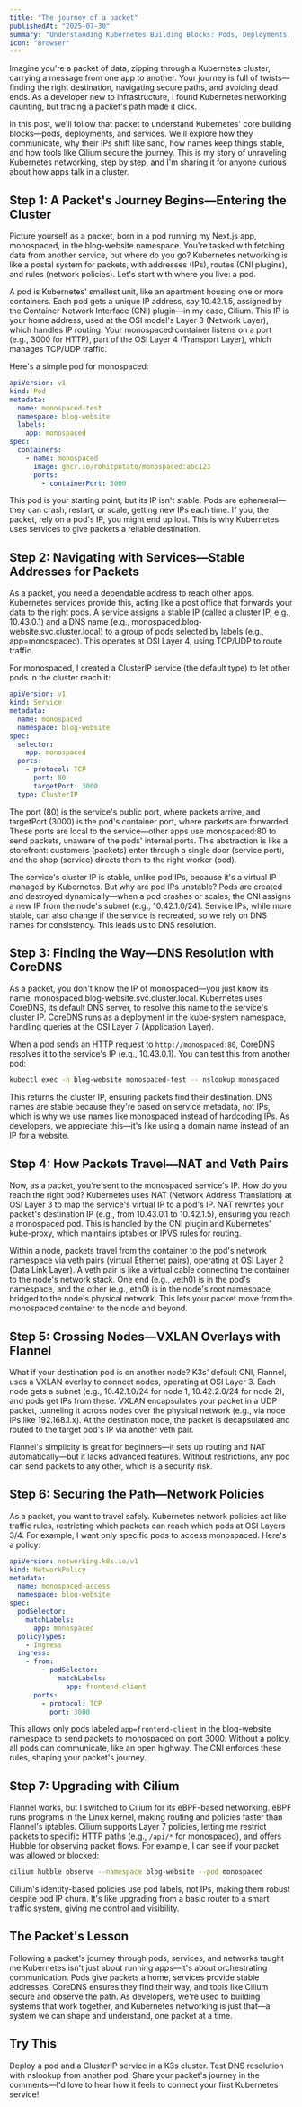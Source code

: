 ```yaml
---
title: "The journey of a packet"
publishedAt: "2025-07-30"
summary: "Understanding Kubernetes Building Blocks: Pods, Deployments, and Services"
icon: "Browser"
---
```


Imagine you're a packet of data, zipping through a Kubernetes cluster, carrying a message from one app to another. Your journey is full of twists—finding the right destination, navigating secure paths, and avoiding dead ends. As a developer new to infrastructure, I found Kubernetes networking daunting, but tracing a packet's path made it click.

In this post, we'll follow that packet to understand Kubernetes' core building blocks—pods, deployments, and services. We'll explore how they communicate, why their IPs shift like sand, how names keep things stable, and how tools like Cilium secure the journey. This is my story of unraveling Kubernetes networking, step by step, and I'm sharing it for anyone curious about how apps talk in a cluster.

## Step 1: A Packet's Journey Begins—Entering the Cluster

Picture yourself as a packet, born in a pod running my Next.js app, monospaced, in the blog-website namespace. You're tasked with fetching data from another service, but where do you go? Kubernetes networking is like a postal system for packets, with addresses (IPs), routes (CNI plugins), and rules (network policies). Let's start with where you live: a pod.

A pod is Kubernetes' smallest unit, like an apartment housing one or more containers. Each pod gets a unique IP address, say 10.42.1.5, assigned by the Container Network Interface (CNI) plugin—in my case, Cilium. This IP is your home address, used at the OSI model's Layer 3 (Network Layer), which handles IP routing. Your monospaced container listens on a port (e.g., 3000 for HTTP), part of the OSI Layer 4 (Transport Layer), which manages TCP/UDP traffic.

Here's a simple pod for monospaced:

```yaml
apiVersion: v1
kind: Pod
metadata:
  name: monospaced-test
  namespace: blog-website
  labels:
    app: monospaced
spec:
  containers:
    - name: monospaced
      image: ghcr.io/rohitpotato/monospaced:abc123
      ports:
        - containerPort: 3000
```

This pod is your starting point, but its IP isn't stable. Pods are ephemeral—they can crash, restart, or scale, getting new IPs each time. If you, the packet, rely on a pod's IP, you might end up lost. This is why Kubernetes uses services to give packets a reliable destination.

## Step 2: Navigating with Services—Stable Addresses for Packets

As a packet, you need a dependable address to reach other apps. Kubernetes services provide this, acting like a post office that forwards your data to the right pods. A service assigns a stable IP (called a cluster IP, e.g., 10.43.0.1) and a DNS name (e.g., monospaced.blog-website.svc.cluster.local) to a group of pods selected by labels (e.g., app=monospaced). This operates at OSI Layer 4, using TCP/UDP to route traffic.

For monospaced, I created a ClusterIP service (the default type) to let other pods in the cluster reach it:

```yaml
apiVersion: v1
kind: Service
metadata:
  name: monospaced
  namespace: blog-website
spec:
  selector:
    app: monospaced
  ports:
    - protocol: TCP
      port: 80
      targetPort: 3000
  type: ClusterIP
```

The port (80) is the service's public port, where packets arrive, and targetPort (3000) is the pod's container port, where packets are forwarded. These ports are local to the service—other apps use monospaced:80 to send packets, unaware of the pods' internal ports. This abstraction is like a storefront: customers (packets) enter through a single door (service port), and the shop (service) directs them to the right worker (pod).

The service's cluster IP is stable, unlike pod IPs, because it's a virtual IP managed by Kubernetes. But why are pod IPs unstable? Pods are created and destroyed dynamically—when a pod crashes or scales, the CNI assigns a new IP from the node's subnet (e.g., 10.42.1.0/24). Service IPs, while more stable, can also change if the service is recreated, so we rely on DNS names for consistency. This leads us to DNS resolution.

## Step 3: Finding the Way—DNS Resolution with CoreDNS

As a packet, you don't know the IP of monospaced—you just know its name, monospaced.blog-website.svc.cluster.local. Kubernetes uses CoreDNS, its default DNS server, to resolve this name to the service's cluster IP. CoreDNS runs as a deployment in the kube-system namespace, handling queries at the OSI Layer 7 (Application Layer).

When a pod sends an HTTP request to `http://monospaced:80`, CoreDNS resolves it to the service's IP (e.g., 10.43.0.1). You can test this from another pod:

```bash
kubectl exec -n blog-website monospaced-test -- nslookup monospaced
```

This returns the cluster IP, ensuring packets find their destination. DNS names are stable because they're based on service metadata, not IPs, which is why we use names like monospaced instead of hardcoding IPs. As developers, we appreciate this—it's like using a domain name instead of an IP for a website.

## Step 4: How Packets Travel—NAT and Veth Pairs

Now, as a packet, you're sent to the monospaced service's IP. How do you reach the right pod? Kubernetes uses NAT (Network Address Translation) at OSI Layer 3 to map the service's virtual IP to a pod's IP. NAT rewrites your packet's destination IP (e.g., from 10.43.0.1 to 10.42.1.5), ensuring you reach a monospaced pod. This is handled by the CNI plugin and Kubernetes' kube-proxy, which maintains iptables or IPVS rules for routing.

Within a node, packets travel from the container to the pod's network namespace via veth pairs (virtual Ethernet pairs), operating at OSI Layer 2 (Data Link Layer). A veth pair is like a virtual cable connecting the container to the node's network stack. One end (e.g., veth0) is in the pod's namespace, and the other (e.g., eth0) is in the node's root namespace, bridged to the node's physical network. This lets your packet move from the monospaced container to the node and beyond.

## Step 5: Crossing Nodes—VXLAN Overlays with Flannel

What if your destination pod is on another node? K3s' default CNI, Flannel, uses a VXLAN overlay to connect nodes, operating at OSI Layer 3. Each node gets a subnet (e.g., 10.42.1.0/24 for node 1, 10.42.2.0/24 for node 2), and pods get IPs from these. VXLAN encapsulates your packet in a UDP packet, tunneling it across nodes over the physical network (e.g., via node IPs like 192.168.1.x). At the destination node, the packet is decapsulated and routed to the target pod's IP via another veth pair.

Flannel's simplicity is great for beginners—it sets up routing and NAT automatically—but it lacks advanced features. Without restrictions, any pod can send packets to any other, which is a security risk.

## Step 6: Securing the Path—Network Policies

As a packet, you want to travel safely. Kubernetes network policies act like traffic rules, restricting which packets can reach which pods at OSI Layers 3/4. For example, I want only specific pods to access monospaced. Here's a policy:

```yaml
apiVersion: networking.k8s.io/v1
kind: NetworkPolicy
metadata:
  name: monospaced-access
  namespace: blog-website
spec:
  podSelector:
    matchLabels:
      app: monospaced
  policyTypes:
    - Ingress
  ingress:
    - from:
        - podSelector:
            matchLabels:
              app: frontend-client
      ports:
        - protocol: TCP
          port: 3000
```

This allows only pods labeled `app=frontend-client` in the blog-website namespace to send packets to monospaced on port 3000. Without a policy, all pods can communicate, like an open highway. The CNI enforces these rules, shaping your packet's journey.

## Step 7: Upgrading with Cilium

Flannel works, but I switched to Cilium for its eBPF-based networking. eBPF runs programs in the Linux kernel, making routing and policies faster than Flannel's iptables. Cilium supports Layer 7 policies, letting me restrict packets to specific HTTP paths (e.g., `/api/*` for monospaced), and offers Hubble for observing packet flows. For example, I can see if your packet was allowed or blocked:

```bash
cilium hubble observe --namespace blog-website --pod monospaced
```

Cilium's identity-based policies use pod labels, not IPs, making them robust despite pod IP churn. It's like upgrading from a basic router to a smart traffic system, giving me control and visibility.

## The Packet's Lesson

Following a packet's journey through pods, services, and networks taught me Kubernetes isn't just about running apps—it's about orchestrating communication. Pods give packets a home, services provide stable addresses, CoreDNS ensures they find their way, and tools like Cilium secure and observe the path. As developers, we're used to building systems that work together, and Kubernetes networking is just that—a system we can shape and understand, one packet at a time.

## Try This

Deploy a pod and a ClusterIP service in a K3s cluster. Test DNS resolution with nslookup from another pod. Share your packet's journey in the comments—I'd love to hear how it feels to connect your first Kubernetes service!
